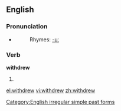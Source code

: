 ==English==

===Pronunciation===
*{{IPA|/'wɪθdɻʊə/}}
*:Rhymes: [[Rhymes:English:-uː|-uː]]

===Verb===
'''withdrew'''
# {{simple past of|withdraw}}

[[Category:English irregular simple past forms]]

[[el:withdrew]]
[[vi:withdrew]]
[[zh:withdrew]]